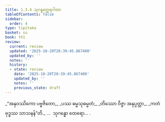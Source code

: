 ```yaml
---
title: 1.3.4 သုဂန္ဓတ္ထေရဂါထာ
tableOfContents: false
sidebar:
  order: 4
type: tipitaka
basket: su
book: th1
review:
  current: review
  updated: '2025-10-20T20:39:45.867400'
  updated_by: ''
  notes: ''
  history:
  - state: review
    date: '2025-10-20T20:39:45.867400'
    updated_by: ''
    notes: ''
    previous_state: draft
---
```



<DynamicBreadcrumb />


<ReviewStatus review={frontmatter.review} showDetails={true} />

<HypothesisAnnotation frontmatter={frontmatter} />

<Division number="24" book="th1" e="ch" v="19" p="225">

<Paragraph number="56" type="verses" book="th1">
_“အနုဝဿိကော ပဗ္ဗဇိတော,_  
_ပဿ ဓမ္မသုဓမ္မတံ;_  
_တိဿော ဝိဇ္ဇာ အနုပ္ပတ္တာ,_  
_ကတံ ဗုဒ္ဓဿ သာသနန်”တိ._  


</Paragraph>
</Division>

<Paragraph number="57" type="center" book="th1">
…  သုဂန္ဓော ထေရော… .
</Paragraph>